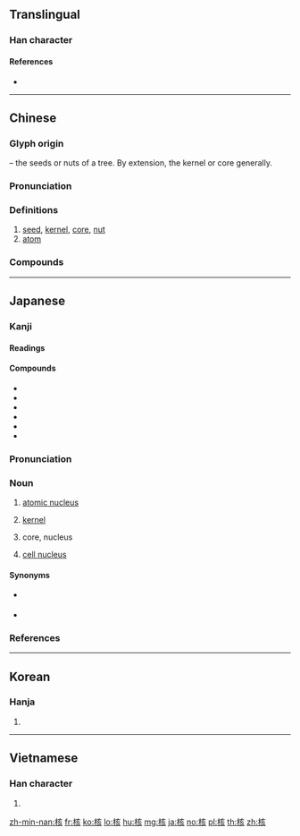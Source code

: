 {{also|覈}}
==Translingual==

===Han character===
{{Han char|rn=75|rad=木|as=06|sn=10|four=40982|canj=DYVO|ids=⿰[[木]][[亥]]}}

====References====
* {{Han ref|kx=0524.040|dkj=14743|dj=0912.070|hdz=21206.040|uh=6838|ud=26680|bh=AED6|bd=44758}}

----

==Chinese==
{{zh-forms}}

===Glyph origin===
{{Han compound|木|t1=tree|亥|ls=psc|c1=s|c2=p}} – the seeds or nuts of a tree. By extension, the kernel or core generally.

===Pronunciation===
{{zh-pron
|m=hé
|c=hat6,wat6
|h=pfs=fu̍t/het/ha̍k/he̍t
|mn=hu̍t/ha̍t/he̍k
|mn_note=hu̍t, ha̍t - vernacular; he̍k - literary
|mc=y
|oc=y
|ma=
|cat=n
}}

===Definitions===
{{zh-hanzi}}

# [[seed]], [[kernel]], [[core]], [[nut]]
# [[atom]]

===Compounds===
{{zh-der|剋核|卵核|原子核|反核|地下核爆|地下核試|察核|審核|山核桃|杏核兒|果核|查核|核仁|核傘|核備|核准|核分裂|核力|核化學|核半徑|核反應|核反應器|核可|核四|核型|核塵|核子|核子作用|核子分裂|核子力|核子反應|核子戰爭|核子戰略|核子武器|核子燃料|核子能|核子試爆|核子試驗|核子醫學|核子防護|核定|核實|核對|核廢料|核彈頭|核心|核心分子|核心區|核心家庭|核批|核果|核桃|核武器|核汙染|核派|核減|核潛艇|核燃料|核爆|核物理學|核發|核磁共振|核示|核算|核糖核酸|核糖體|核能|核能廢料|核能潛艇|核能發電|核能電廠|核膜|核苷|核苷酸|核蛋白|核融合|核裝置|核覆|核計|核辦|核酸|核銷|核閱|核電|核電廠|核黃疸|核黃素|桃核雕|棗核臉|殽核|煤核|熱核反應|痔核|稽核|簡核|精核|細胞核|結核|結核病|結核菌|統核|經濟核算|綜核|綜核名實|考核|肺結核|腎結核|腸結核|菌核|複核|覆核|賣李鑽核|鑒核|鑒核備查|陰核|雙核都市|非核武區|骨結核|麻核桃}}

----

==Japanese==

===Kanji===
{{ja-kanji|grade=c|rs=木06}}

====Readings====
{{ja-readings|goon=[[ぎゃく]] (gyaku)|kanon=[[かく]] (kaku)|kun=[[さね]] (sane)}}

====Compounds====
* {{ja-r|原子核|げんしかく|gloss=[[atomic nucleus]]}}
* {{ja-r|細胞核|さいぼうかく|gloss=[[cell nucleus]]}}
* {{ja-r|核実験|かくじっけん|gloss=[[nuclear]] [[test]]}}
* {{ja-r|核兵器|かくへいき|gloss=[[nuclear]] [[weapons]]}}
* {{ja-r|尾状核|びじょうかく|gloss=[[caudate nucleus]]}}
* {{ja-r|扁桃核|へんとうかく|gloss=[[amygdala]]}}

{{ja-kanjitab|かく|yomi=o}}

===Pronunciation===
{{ja-pron|yomi=kanon|かく|acc=1|acc_ref=DJR|acc2=2|acc2_ref=DJR}}

===Noun===
{{ja-noun|かく}}

# [[atomic nucleus]]
# {{label|ja|algebra|sort=かく}} [[kernel]]
# {{label|ja|astronomy|sort=かく}} core, nucleus
# [[cell nucleus]]

====Synonyms====
* {{sense|atomic nucleus}} {{ja-r|原子核|げんしかく}}
* {{sense|cell nucleus}} {{ja-r|細胞核|さいぼうかく}}

===References===
<references/>

----

==Korean==

===Hanja===
{{ko-hanja|hangeul=[[핵]], [[홀]]|eumhun=|rv=haek, hol|mr=haek, hol|y=hayk, hol}}

# {{defn|lang=ko|sort=木06}}

----

==Vietnamese==

===Han character===
{{vi-hantu|[[hạch]], [[cây]], [[cơi]], [[hột]]|rs=木06}}

# {{defn|lang=vi|sort=木06}}

[[zh-min-nan:核]]
[[fr:核]]
[[ko:核]]
[[lo:核]]
[[hu:核]]
[[mg:核]]
[[ja:核]]
[[no:核]]
[[pl:核]]
[[th:核]]
[[zh:核]]